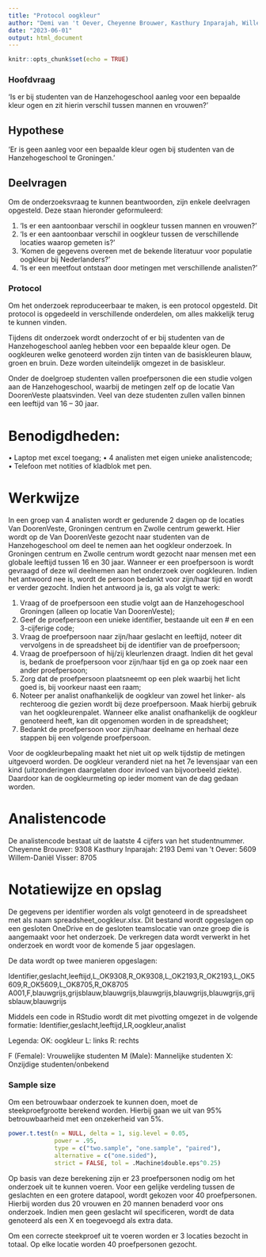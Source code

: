 ---
title: "Protocol oogkleur"
author: "Demi van 't Oever, Cheyenne Brouwer, Kasthury Inparajah, Willem-Daniël Visser"
date: "2023-06-01"
output: html_document
---

```{r setup, include=FALSE}
knitr::opts_chunk$set(echo = TRUE)
```

### Hoofdvraag
‘Is er bij studenten van de Hanzehogeschool aanleg voor een bepaalde kleur ogen en zit hierin verschil tussen mannen en vrouwen?’

## Hypothese
‘Er is geen aanleg voor een bepaalde kleur ogen bij studenten van de Hanzehogeschool te Groningen.’

## Deelvragen
Om de onderzoeksvraag te kunnen beantwoorden, zijn enkele deelvragen opgesteld. Deze staan hieronder geformuleerd:

1.	‘Is er een aantoonbaar verschil in oogkleur tussen mannen en vrouwen?’
2.	‘Is er een aantoonbaar verschil in oogkleur tussen de verschillende locaties waarop gemeten is?’
3.	‘Komen de gegevens overeen met de bekende literatuur voor populatie oogkleur bij Nederlanders?’
4.	‘Is er een meetfout ontstaan door metingen met verschillende analisten?’

### Protocol
Om het onderzoek reproduceerbaar te maken, is een protocol opgesteld. Dit protocol is opgedeeld in verschillende onderdelen, om alles makkelijk terug te kunnen vinden.

Tijdens dit onderzoek wordt onderzocht of er bij studenten van de Hanzehogeschool aanleg hebben voor een bepaalde kleur ogen. De oogkleuren welke genoteerd worden zijn tinten van de basiskleuren blauw, groen en bruin. Deze worden uiteindelijk omgezet in de basiskleur. 

Onder de doelgroep studenten vallen proefpersonen die een studie volgen aan de Hanzehogeschool, waarbij de metingen zelf op de locatie Van DoorenVeste plaatsvinden. Veel van deze studenten zullen vallen binnen een leeftijd van 16 – 30 jaar.  

# Benodigdheden:
•	Laptop met excel toegang;
•	4 analisten met eigen unieke analistencode;
•	Telefoon met notities of kladblok met pen.

# Werkwijze
In een groep van 4 analisten wordt er gedurende 2 dagen op de locaties Van DoorenVeste, Groningen centrum en Zwolle centrum gewerkt. Hier wordt op de Van DoorenVeste gezocht naar studenten van de Hanzehogeschool om deel te nemen aan het oogkleur onderzoek. In Groningen centrum en Zwolle centrum wordt gezocht naar mensen met een globale leeftijd tussen 16 en 30 jaar. Wanneer er een proefpersoon is wordt gevraagd of deze wil deelnemen aan het onderzoek over oogkleuren. Indien het antwoord nee is, wordt de persoon bedankt voor zijn/haar tijd en wordt er verder gezocht. Indien het antwoord ja is, ga als volgt te werk:

1.	Vraag of de proefpersoon een studie volgt aan de Hanzehogeschool Groningen (alleen op locatie Van DoorenVeste);
2.	Geef de proefpersoon een unieke identifier, bestaande uit een # en een 3-cijferige code;
3.	Vraag de proefpersoon naar zijn/haar geslacht en leeftijd, noteer dit vervolgens in de spreadsheet bij de identifier van de proefpersoon;
4.	Vraag de proefpersoon of hij/zij kleurlenzen draagt. Indien dit het geval is, bedank de proefpersoon voor zijn/haar tijd en ga op zoek naar een ander proefpersoon;
5.	Zorg dat de proefpersoon plaatsneemt op een plek waarbij het licht goed is, bij voorkeur naast een raam;
6.	Noteer per analist onafhankelijk de oogkleur van zowel het linker- als rechteroog die gezien wordt bij deze proefpersoon. Maak hierbij gebruik van het oogkleurenpalet. Wanneer elke analist onafhankelijk de oogkleur genoteerd heeft, kan dit opgenomen worden in de spreadsheet; 
7.	Bedankt de proefpersoon voor zijn/haar deelname en herhaal deze stappen bij een volgende proefpersoon. 

Voor de oogkleurbepaling maakt het niet uit op welk tijdstip de metingen uitgevoerd worden. De oogkleur veranderd niet na het 7e levensjaar van een kind (uitzonderingen daargelaten door invloed van bijvoorbeeld ziekte). Daardoor kan de oogkleurmeting op ieder moment van de dag gedaan worden. 

# Analistencode
De analistencode bestaat uit de laatste 4 cijfers van het studentnummer. 
Cheyenne Brouwer:	    	  9308
Kasthury Inparajah:       2193
Demi van ’t Oever:		    5609
Willem-Daniël Visser:	    8705

# Notatiewijze en opslag
De gegevens per identifier worden als volgt genoteerd in de spreadsheet met als naam spreadsheet_oogkleur.xlsx. Dit bestand wordt opgeslagen op een gesloten OneDrive en de gesloten teamslocatie van onze groep die is aangemaakt voor het onderzoek. De verkregen data wordt verwerkt in het onderzoek en wordt voor de komende 5 jaar opgeslagen.

De data wordt op twee manieren opgeslagen:

Identifier,geslacht,leeftijd,L_OK9308,R_OK9308,L_OK2193,R_OK2193,L_OK5609,R_OK5609,L_OK8705,R_OK8705
A001,F,blauwgrijs,grijsblauw,blauwgrijs,blauwgrijs,blauwgrijs,blauwgrijs,grijsblauw,blauwgrijs

Middels een code in RStudio wordt dit met pivotting omgezet in de volgende formatie:
Identifier,geslacht,leeftijd,LR,oogkleur,analist

Legenda:
OK:	oogkleur
L:	links
R:	rechts

F (Female):			Vrouwelijke studenten
M (Male): 			Mannelijke studenten
X: 				      Onzijdige studenten/onbekend

### Sample size
Om een betrouwbaar onderzoek te kunnen doen, moet de steekproefgrootte berekend worden. Hierbij gaan we uit van 95% betrouwbaarheid met een onzekerheid van 5%. 

```{r}

power.t.test(n = NULL, delta = 1, sig.level = 0.05,
             power = .95,
             type = c("two.sample", "one.sample", "paired"),
             alternative = c("one.sided"),
             strict = FALSE, tol = .Machine$double.eps^0.25)


```
Op basis van deze berekening zijn er 23 proefpersonen nodig om het onderzoek uit te kunnen voeren.
Voor een gelijke verdeling tussen de geslachten en een grotere datapool, wordt gekozen voor 40 proefpersonen. Hierbij worden dus 20 vrouwen en 20 mannen benaderd voor ons onderzoek. Indien men geen geslacht wil specificeren, wordt de data genoteerd als een X en toegevoegd als extra data.

Om een correcte steekproef uit te voeren worden er 3 locaties bezocht in totaal. Op elke locatie worden 40 proefpersonen gezocht.



